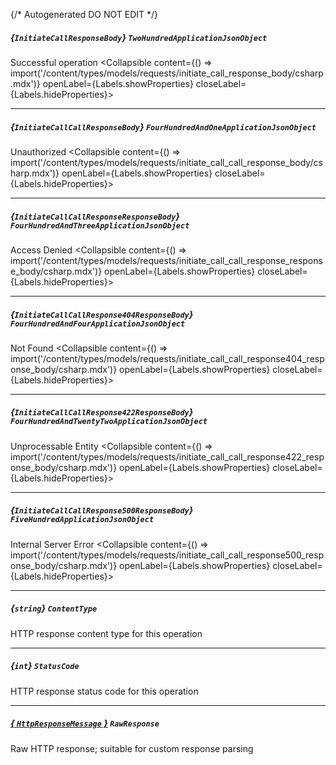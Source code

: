 {/* Autogenerated DO NOT EDIT  */}

##### *{`InitiateCallResponseBody`}* `TwoHundredApplicationJsonObject`
Successful operation
<Collapsible content={() => import('/content/types/models/requests/initiate_call_response_body/csharp.mdx')} openLabel={Labels.showProperties} closeLabel={Labels.hideProperties}>
</Collapsible>

---
##### *{`InitiateCallCallResponseBody`}* `FourHundredAndOneApplicationJsonObject`
Unauthorized
<Collapsible content={() => import('/content/types/models/requests/initiate_call_call_response_body/csharp.mdx')} openLabel={Labels.showProperties} closeLabel={Labels.hideProperties}>
</Collapsible>

---
##### *{`InitiateCallCallResponseResponseBody`}* `FourHundredAndThreeApplicationJsonObject`
Access Denied
<Collapsible content={() => import('/content/types/models/requests/initiate_call_call_response_response_body/csharp.mdx')} openLabel={Labels.showProperties} closeLabel={Labels.hideProperties}>
</Collapsible>

---
##### *{`InitiateCallCallResponse404ResponseBody`}* `FourHundredAndFourApplicationJsonObject`
Not Found
<Collapsible content={() => import('/content/types/models/requests/initiate_call_call_response404_response_body/csharp.mdx')} openLabel={Labels.showProperties} closeLabel={Labels.hideProperties}>
</Collapsible>

---
##### *{`InitiateCallCallResponse422ResponseBody`}* `FourHundredAndTwentyTwoApplicationJsonObject`
Unprocessable Entity
<Collapsible content={() => import('/content/types/models/requests/initiate_call_call_response422_response_body/csharp.mdx')} openLabel={Labels.showProperties} closeLabel={Labels.hideProperties}>
</Collapsible>

---
##### *{`InitiateCallCallResponse500ResponseBody`}* `FiveHundredApplicationJsonObject`
Internal Server Error
<Collapsible content={() => import('/content/types/models/requests/initiate_call_call_response500_response_body/csharp.mdx')} openLabel={Labels.showProperties} closeLabel={Labels.hideProperties}>
</Collapsible>

---
##### *{`string`}* `ContentType`
HTTP response content type for this operation

---
##### *{`int`}* `StatusCode`
HTTP response status code for this operation

---
##### [*{ `HttpResponseMessage` }*](https://learn.microsoft.com/en-us/dotnet/api/system.net.http.httpresponsemessage?view=net-5.0) `RawResponse`
Raw HTTP response; suitable for custom response parsing


